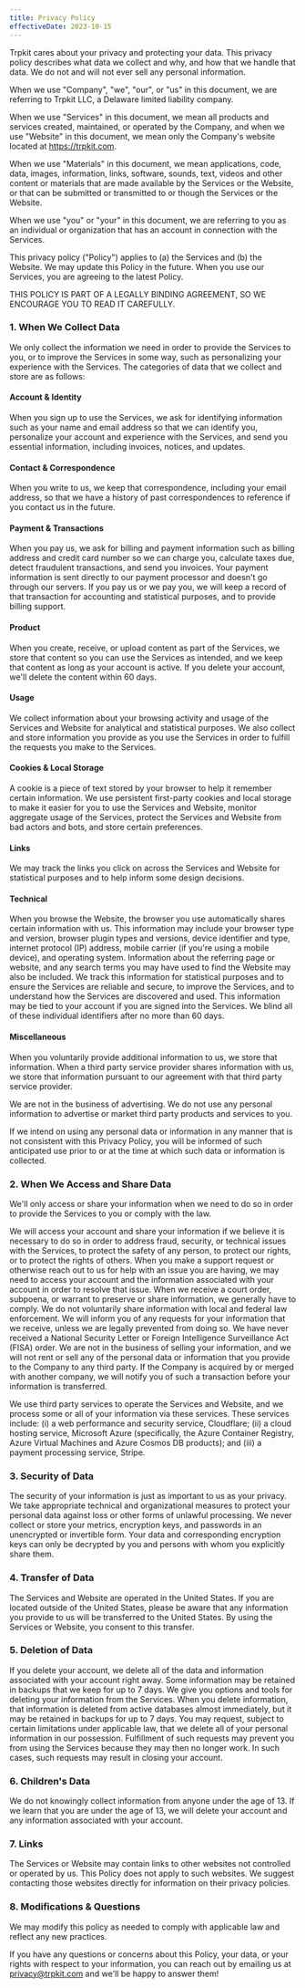 ```yaml
---
title: Privacy Policy
effectiveDate: 2023-10-15
---
```


Trpkit cares about your privacy and protecting your data. This privacy policy describes what data we collect and why, and how that we handle that data. We do not and will not ever sell any personal information.

When we use "Company", "we", "our", or "us" in this document, we are referring to Trpkit LLC, a Delaware limited liability company.

When we use "Services" in this document, we mean all products and services created, maintained, or operated by the Company, and when we use "Website" in this document, we mean only the Company's website located at https://trpkit.com.

When we use "Materials" in this document, we mean applications, code, data, images, information, links, software, sounds, text, videos and other content or materials that are made available by the Services or the Website, or that can be submitted or transmitted to or though the Services or the Website.

When we use "you" or "your" in this document, we are referring to you as an individual or organization that has an account in connection with the Services.

This privacy policy ("Policy") applies to (a) the Services and (b) the Website. We may update this Policy in the future. When you use our Services, you are agreeing to the latest Policy.

THIS POLICY IS PART OF A LEGALLY BINDING AGREEMENT, SO WE ENCOURAGE YOU TO READ IT CAREFULLY.

### 1. When We Collect Data
We only collect the information we need in order to provide the Services to you, or to improve the Services in some way, such as personalizing your experience with the Services. The categories of data that we collect and store are as follows:
#### Account & Identity
When you sign up to use the Services, we ask for identifying information such as your name and email address so that we can identify you, personalize your account and experience with the Services, and send you essential information, including invoices, notices, and updates.
#### Contact & Correspondence
When you write to us, we keep that correspondence, including your email address, so that we have a history of past correspondences to reference if you contact us in the future.
#### Payment & Transactions
When you pay us, we ask for billing and payment information such as billing address and credit card number so we can charge you, calculate taxes due, detect fraudulent transactions, and send you invoices. Your payment information is sent directly to our payment processor and doesn't go through our servers. If you pay us or we pay you, we will keep a record of that transaction for accounting and statistical purposes, and to provide billing support.
#### Product
When you create, receive, or upload content as part of the Services, we store that content so you can use the Services as intended, and we keep that content as long as your account is active. If you delete your account, we'll delete the content within 60 days.
#### Usage
We collect information about your browsing activity and usage of the Services and Website for analytical and statistical purposes. We also collect and store information you provide as you use the Services in order to fulfill the requests you make to the Services.
#### Cookies & Local Storage
A cookie is a piece of text stored by your browser to help it remember certain information. We use persistent first-party cookies and local storage to make it easier for you to use the Services and Website, monitor aggregate usage of the Services, protect the Services and Website from bad actors and bots, and store certain preferences.
#### Links
We may track the links you click on across the Services and Website for statistical purposes and to help inform some design decisions.
#### Technical
When you browse the Website, the browser you use automatically shares certain information with us. This information may include your browser type and version, browser plugin types and versions, device identifier and type, internet protocol (IP) address, mobile carrier (if you're using a mobile device), and operating system. Information about the referring page or website, and any search terms you may have used to find the Website may also be included. We track this information for statistical purposes and to ensure the Services are reliable and secure, to improve the Services, and to understand how the Services are discovered and used. This information may be tied to your account if you are signed into the Services. We blind all of these individual identifiers after no more than 60 days.
#### Miscellaneous
When you voluntarily provide additional information to us, we store that information. When a third party service provider shares information with us, we store that information pursuant to our agreement with that third party service provider.

We are not in the business of advertising. We do not use any personal information to advertise or market third party products and services to you.

If we intend on using any personal data or information in any manner that is not consistent with this Privacy Policy, you will be informed of such anticipated use prior to or at the time at which such data or information is collected.

### 2. When We Access and Share Data
We'll only access or share your information when we need to do so in order to provide the Services to you or comply with the law.

We will access your account and share your information if we believe it is necessary to do so in order to address fraud, security, or technical issues with the Services, to protect the safety of any person, to protect our rights, or to protect the rights of others. When you make a support request or otherwise reach out to us for help with an issue you are having, we may need to access your account and the information associated with your account in order to resolve that issue. When we receive a court order, subpoena, or warrant to preserve or share information, we generally have to comply. We do not voluntarily share information with local and federal law enforcement. We will inform you of any requests for your information that we receive, unless we are legally prevented from doing so. We have never received a National Security Letter or Foreign Intelligence Surveillance Act (FISA) order. We are not in the business of selling your information, and we will not rent or sell any of the personal data or information that you provide to the Company to any third party. If the Company is acquired by or merged with another company, we will notify you of such a transaction before your information is transferred.

We use third party services to operate the Services and Website, and we process some or all of your information via these services. These services include: (i) a web performance and security service, Cloudflare; (ii) a cloud hosting service, Microsoft Azure (specifically, the Azure Container Registry, Azure Virtual Machines and Azure Cosmos DB products); and (iii) a payment processing service, Stripe.

### 3. Security of Data
The security of your information is just as important to us as your privacy. We take appropriate technical and organizational measures to protect your personal data against loss or other forms of unlawful processing. We never collect or store your metrics, encryption keys, and passwords in an unencrypted or invertible form. Your data and corresponding encryption keys can only be decrypted by you and persons with whom you explicitly share them.

### 4. Transfer of Data
The Services and Website are operated in the United States. If you are located outside of the United States, please be aware that any information you provide to us will be transferred to the United States. By using the Services or Website, you consent to this transfer.

### 5. Deletion of Data
If you delete your account, we delete all of the data and information associated with your account right away. Some information may be retained in backups that we keep for up to 7 days. We give you options and tools for deleting your information from the Services. When you delete information, that information is deleted from active databases almost immediately, but it may be retained in backups for up to 7 days. You may request, subject to certain limitations under applicable law, that we delete all of your personal information in our possession. Fulfillment of such requests may prevent you from using the Services because they may then no longer work. In such cases, such requests may result in closing your account.

### 6. Children's Data
We do not knowingly collect information from anyone under the age of 13. If we learn that you are under the age of 13, we will delete your account and any information associated with your account.

### 7. Links
The Services or Website may contain links to other websites not controlled or operated by us. This Policy does not apply to such websites. We suggest contacting those websites directly for information on their privacy policies.

### 8. Modifications & Questions
We may modify this policy as needed to comply with applicable law and reflect any new practices.

If you have any questions or concerns about this Policy, your data, or your rights with respect to your information, you can reach out by emailing us at privacy@trpkit.com and we'll be happy to answer them!
